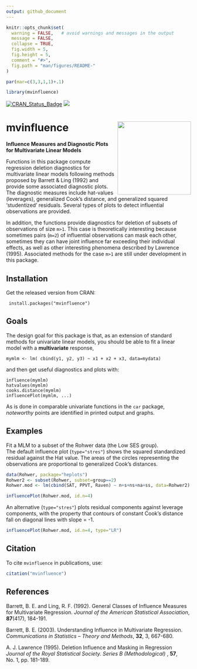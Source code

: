 ```yaml
---
output: github_document
---
```


<!-- README.md is generated from README.Rmd. Please edit that file and knit again -->


```r
knitr::opts_chunk$set(
  warning = FALSE,   # avoid warnings and messages in the output
  message = FALSE,
  collapse = TRUE,
  fig.width = 5,
  fig.height = 5,
  comment = "#>",
  fig.path = "man/figures/README-"
)

par(mar=c(3,3,1,1)+.1)
```

```r
library(mvinfluence)
```

[![CRAN_Status_Badge](http://www.r-pkg.org/badges/version/mvinfluence)](https://cran.r-project.org/package=mvinfluence)
[![](http://cranlogs.r-pkg.org/badges/grand-total/mvinfluence)](https://cran.r-project.org/package=mvinfluence)



# mvinfluence <img src="man/figures/mvinfluence-logo.png" align="right" height="200px" />

**Influence Measures and Diagnostic Plots for Multivariate Linear Models**

Functions in this package compute regression deletion diagnostics for multivariate linear models following
methods proposed by  Barrett & Ling (1992)
and provide some associated
diagnostic plots.  The diagnostic measures include hat-values (leverages), generalized Cook's distance, and
generalized squared 'studentized' residuals.  Several types of plots to detect influential observations are
provided.

In addition, the functions provide diagnostics for deletion of
subsets of observations of size `m>1`. This case is theoretically interesting
because sometimes pairs (`m=2`) of influential observations can mask each other,
sometimes they can have joint influence far exceeding their individual effects,
as well as other interesting phenomena described by Lawrence (1995).
Associated methods for the case
`m>1` are still under development in this package.

## Installation

Get the released version from CRAN:

     install.packages("mvinfluence")

## Goals

The design goal for this package is that, as an extension of standard methods for univariate linear models, you should
be able to fit a linear model with a **multivariate** response,

    mymlm <- lm( cbind(y1, y2, y3) ~ x1 + x2 + x3, data=mydata)

and then get useful diagnostics and plots with:

    influence(mymlm)
    hatvalues(mymlm)
    cooks.distance(mymlm)
    influencePlot(mymlm, ...)  

As is done in comparable univariate functions in the `car` package, _noteworthy_ points are
identified in printed output and graphs.

## Examples

Fit a MLM to a subset of the Rohwer data (the Low SES group).  
The default influence plot (`type="stres"`) shows the squared standardized residual against the Hat value.
The areas of the circles representing the observations are proportional to generalized Cook's distances. 
```r
data(Rohwer, package="heplots")
Rohwer2 <- subset(Rohwer, subset=group==2)
Rohwer.mod <- lm(cbind(SAT, PPVT, Raven) ~ n+s+ns+na+ss, data=Rohwer2)

influencePlot(Rohwer.mod, id.n=4)
```

An alternative (`type="stres"`) plots residual components against leverage components,
with the property that contours of constant Cook's distance fall on diagonal
lines with slope = -1.

```r
influencePlot(Rohwer.mod, id.n=4, type="LR")
```

## Citation
To cite `mvinfluence` in publications, use:
```r
citation("mvinfluence")
```


## References

Barrett, B. E. and Ling, R. F. (1992).
General Classes of Influence Measures for Multivariate Regression.
*Journal of the American Statistical Association*, **87**(417), 184-191.

Barrett, B. E. (2003). Understanding Influence in Multivariate Regression.
*Communications in Statistics -- Theory and Methods*, **32**, 3, 667-680.

A. J. Lawrence (1995).
Deletion Influence and Masking in Regression
*Journal of the Royal Statistical Society. Series B (Methodological)* , **57**, No. 1, pp. 181-189. 



